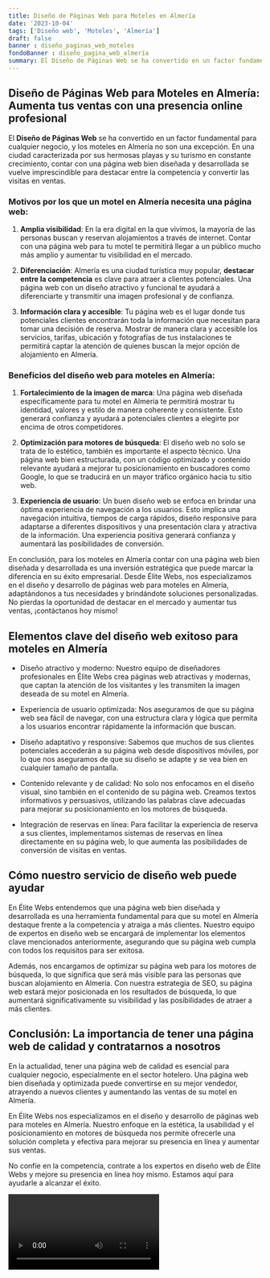```yaml
---
title: Diseño de Páginas Web para Moteles en Almería
date: '2023-10-04'
tags: ['Diseño web', 'Moteles', 'Almería']
draft: false
banner : diseño_paginas_web_moteles
fondoBanner : diseño_pagina_web_almería
summary: El Diseño de Páginas Web se ha convertido en un factor fundamental para cualquier negocio, y los moteles en Almería no son una excepción. En una ciudad caracterizada por sus hermosas playas y su turismo en constante crecimiento, contar con una página web bien diseñada y desarrollada se vuelve imprescindible para destacar entre la competencia y convertir las visitas en ventas.
---
```


## Diseño de Páginas Web para Moteles en Almería: Aumenta tus ventas con una presencia online profesional

El **Diseño de Páginas Web** se ha convertido en un factor fundamental para cualquier negocio, y los moteles en Almería no son una excepción. En una ciudad caracterizada por sus hermosas playas y su turismo en constante crecimiento, contar con una página web bien diseñada y desarrollada se vuelve imprescindible para destacar entre la competencia y convertir las visitas en ventas.

### Motivos por los que un motel en Almería necesita una página web:

1. **Amplia visibilidad**: En la era digital en la que vivimos, la mayoría de las personas buscan y reservan alojamientos a través de internet. Contar con una página web para tu motel te permitirá llegar a un público mucho más amplio y aumentar tu visibilidad en el mercado.

2. **Diferenciación**: Almería es una ciudad turística muy popular, **destacar entre la competencia** es clave para atraer a clientes potenciales. Una página web con un diseño atractivo y funcional te ayudará a diferenciarte y transmitir una imagen profesional y de confianza.

3. **Información clara y accesible**: Tu página web es el lugar donde tus potenciales clientes encontrarán toda la información que necesitan para tomar una decisión de reserva. Mostrar de manera clara y accesible los servicios, tarifas, ubicación y fotografías de tus instalaciones te permitirá captar la atención de quienes buscan la mejor opción de alojamiento en Almería.

### Beneficios del diseño web para moteles en Almería:

1. **Fortalecimiento de la imagen de marca**: Una página web diseñada específicamente para tu motel en Almería te permitirá mostrar tu identidad, valores y estilo de manera coherente y consistente. Esto generará confianza y ayudará a potenciales clientes a elegirte por encima de otros competidores.

2. **Optimización para motores de búsqueda**: El diseño web no solo se trata de lo estético, también es importante el aspecto técnico. Una página web bien estructurada, con un código optimizado y contenido relevante ayudará a mejorar tu posicionamiento en buscadores como Google, lo que se traducirá en un mayor tráfico orgánico hacia tu sitio web.

3. **Experiencia de usuario**: Un buen diseño web se enfoca en brindar una óptima experiencia de navegación a los usuarios. Esto implica una navegación intuitiva, tiempos de carga rápidos, diseño responsive para adaptarse a diferentes dispositivos y una presentación clara y atractiva de la información. Una experiencia positiva generará confianza y aumentará las posibilidades de conversión.

En conclusión, para los moteles en Almería contar con una página web bien diseñada y desarrollada es una inversión estratégica que puede marcar la diferencia en su éxito empresarial. Desde Élite Webs, nos especializamos en el diseño y desarrollo de páginas web para moteles en Almería, adaptándonos a tus necesidades y brindándote soluciones personalizadas. No pierdas la oportunidad de destacar en el mercado y aumentar tus ventas, ¡contáctanos hoy mismo!

<GifSeo />

<Cta />

## Elementos clave del diseño web exitoso para moteles en Almería

- Diseño atractivo y moderno: Nuestro equipo de diseñadores profesionales en Élite Webs crea páginas web atractivas y modernas, que captan la atención de los visitantes y les transmiten la imagen deseada de su motel en Almería. 

- Experiencia de usuario optimizada: Nos aseguramos de que su página web sea fácil de navegar, con una estructura clara y lógica que permita a los usuarios encontrar rápidamente la información que buscan. 

- Diseño adaptativo y responsive: Sabemos que muchos de sus clientes potenciales accederán a su página web desde dispositivos móviles, por lo que nos aseguramos de que su diseño se adapte y se vea bien en cualquier tamaño de pantalla.

- Contenido relevante y de calidad: No solo nos enfocamos en el diseño visual, sino también en el contenido de su página web. Creamos textos informativos y persuasivos, utilizando las palabras clave adecuadas para mejorar su posicionamiento en los motores de búsqueda.

- Integración de reservas en línea: Para facilitar la experiencia de reserva a sus clientes, implementamos sistemas de reservas en línea directamente en su página web, lo que aumenta las posibilidades de conversión de visitas en ventas.

## Cómo nuestro servicio de diseño web puede ayudar

En Élite Webs entendemos que una página web bien diseñada y desarrollada es una herramienta fundamental para que su motel en Almería destaque frente a la competencia y atraiga a más clientes. Nuestro equipo de expertos en diseño web se encargará de implementar los elementos clave mencionados anteriormente, asegurando que su página web cumpla con todos los requisitos para ser exitosa.

Además, nos encargamos de optimizar su página web para los motores de búsqueda, lo que significa que será más visible para las personas que buscan alojamiento en Almería. Con nuestra estrategia de SEO, su página web estará mejor posicionada en los resultados de búsqueda, lo que aumentará significativamente su visibilidad y las posibilidades de atraer a más clientes.

## Conclusión: La importancia de tener una página web de calidad y contratarnos a nosotros

En la actualidad, tener una página web de calidad es esencial para cualquier negocio, especialmente en el sector hotelero. Una página web bien diseñada y optimizada puede convertirse en su mejor vendedor, atrayendo a nuevos clientes y aumentando las ventas de su motel en Almería.

En Élite Webs nos especializamos en el diseño y desarrollo de páginas web para moteles en Almería. Nuestro enfoque en la estética, la usabilidad y el posicionamiento en motores de búsqueda nos permite ofrecerle una solución completa y efectiva para mejorar su presencia en línea y aumentar sus ventas.

No confíe en la competencia, contrate a los expertos en diseño web de Élite Webs y mejore su presencia en línea hoy mismo. Estamos aquí para ayudarle a alcanzar el éxito.

<Video />

<CtaBot job='Moteles' city='Almería'/>

<Gmaps query='Almería+españa+maps' />
